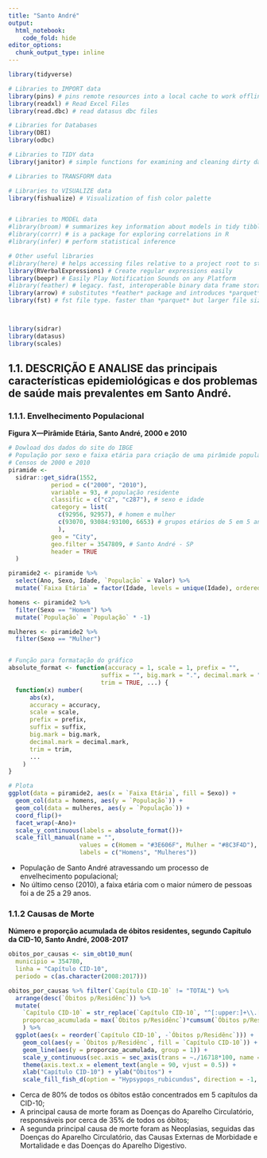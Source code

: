 ```yaml
---
title: "Santo André"
output:
  html_notebook:
    code_fold: hide
editor_options: 
  chunk_output_type: inline
---
```


```r
library(tidyverse)

# Libraries to IMPORT data
library(pins) # pins remote resources into a local cache to work offline
library(readxl) # Read Excel Files
library(read.dbc) # read datasus dbc files

# Libraries for Databases
library(DBI)
library(odbc)

# Libraries to TIDY data
library(janitor) # simple functions for examining and cleaning dirty data

# Libraries to TRANSFORM data

# Libraries to VISUALIZE data
library(fishualize) # Visualization of fish color palette


# Libraries to MODEL data
#library(broom) # summarizes key information about models in tidy tibble()s.
#library(corrr) # is a package for exploring correlations in R
#library(infer) # perform statistical inference

# Other useful libraries
#library(here) # helps accessing files relative to a project root to stop the working directory insanity
library(RVerbalExpressions) # Create regular expressions easily
library(beepr) # Easily Play Notification Sounds on any Platform
#library(feather) # legacy. fast, interoperable binary data frame storage for R and python
library(arrow) # substitutes *feather* package and introduces *parquet* file type (hadoop) - fast and small. the gold standard
library(fst) # fst file type. faster than *parquet* but larger file size. good for ssd (can read from disk as if in memmory, see fst())



library(sidrar)
library(datasus)
library(scales)
```

## 1.1. DESCRIÇÃO E ANALISE das principais características epidemiológicas e dos problemas de saúde mais prevalentes em Santo André.

### 1.1.1. Envelhecimento Populacional

**Figura X—Pirâmide Etária, Santo André, 2000 e 2010**

```r
# Dowload dos dados do site do IBGE
# População por sexo e faixa etária para criação de uma pirâmide populacional
# Censos de 2000 e 2010
piramide <-
  sidrar::get_sidra(1552,
            period = c("2000", "2010"),
            variable = 93, # população residente
            classific = c("c2", "c287"), # sexo e idade
            category = list(
              c(92956, 92957), # homem e mulher
              c(93070, 93084:93100, 6653) # grupos etários de 5 em 5 anos
              ),
            geo = "City",
            geo.filter = 3547809, # Santo André - SP
            header = TRUE
  )

piramide2 <- piramide %>%
  select(Ano, Sexo, Idade, `População` = Valor) %>%
  mutate(`Faixa Etária` = factor(Idade, levels = unique(Idade), ordered = TRUE))

homens <- piramide2 %>%
  filter(Sexo == "Homem") %>%
  mutate(`População` = `População` * -1)

mulheres <- piramide2 %>%
  filter(Sexo == "Mulher")


# Função para formatação do gráfico
absolute_format <- function(accuracy = 1, scale = 1, prefix = "",
                          suffix = "", big.mark = ".", decimal.mark = ",",
                          trim = TRUE, ...) {
  function(x) number(
      abs(x),
      accuracy = accuracy,
      scale = scale,
      prefix = prefix,
      suffix = suffix,
      big.mark = big.mark,
      decimal.mark = decimal.mark,
      trim = trim,
      ...
    )
}

# Plota
ggplot(data = piramide2, aes(x = `Faixa Etária`, fill = Sexo)) +
  geom_col(data = homens, aes(y = `População`)) +
  geom_col(data = mulheres, aes(y = `População`)) +
  coord_flip()+
  facet_wrap(~Ano)+
  scale_y_continuous(labels = absolute_format())+
  scale_fill_manual(name = "",
                    values = c(Homem = "#3E606F", Mulher = "#8C3F4D"),
                    labels = c("Homens", "Mulheres"))


```

* População de Santo André atravessando um processo de envelhecimento populacional;
* No último censo (2010), a faixa etária com o maior número de pessoas foi a de 25 a 29 anos.






### 1.1.2 Causas de Morte

**Número e proporção acumulada de óbitos residentes, segundo Capítulo da CID-10, Santo André, 2008-2017**

```r
obitos_por_causas <- sim_obt10_mun(
  municipio = 354780,
  linha = "Capítulo CID-10",
  periodo = c(as.character(2008:2017)))

obitos_por_causas %>% filter(`Capítulo CID-10` != "TOTAL") %>%
  arrange(desc(`Óbitos p/Residênc`)) %>%
  mutate(
    `Capítulo CID-10` = str_replace(`Capítulo CID-10`, "^[:upper:]+\\.[:blank:]*", ""),
    proporcao_acumulada = max(`Óbitos p/Residênc`)*cumsum(`Óbitos p/Residênc`) / sum(`Óbitos p/Residênc`)
    ) %>%
  ggplot(aes(x = reorder(`Capítulo CID-10`, -`Óbitos p/Residênc`))) +
    geom_col(aes(y = `Óbitos p/Residênc`, fill = `Capítulo CID-10`)) +
    geom_line(aes(y = proporcao_acumulada, group = 1)) +
    scale_y_continuous(sec.axis = sec_axis(trans = ~./16718*100, name = "% acum.", breaks = 1:10*10)) +
    theme(axis.text.x = element_text(angle = 90, vjust = 0.5)) +
    xlab("Capítulo CID-10") + ylab("Óbitos") +
    scale_fill_fish_d(option = "Hypsypops_rubicundus", direction = -1, guide = FALSE)

```
* Cerca de 80% de todos os óbitos estão concentrados em 5 capítulos da CID-10;
* A principal causa de morte foram as Doenças do Aparelho Circulatório, responsáveis por cerca de 35% de todos os óbitos;
* A segunda principal causa de morte foram as Neoplasias, seguidas das Doenças do Aparelho Circulatório, das Causas Externas de Morbidade e Mortalidade e das Doenças do Aparelho Digestivo.



